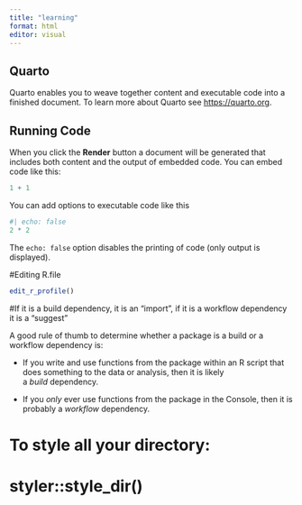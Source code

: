 ```yaml
---
title: "learning"
format: html
editor: visual
---
```


## Quarto

Quarto enables you to weave together content and executable code into a finished document. To learn more about Quarto see <https://quarto.org>.

## Running Code

When you click the **Render** button a document will be generated that includes both content and the output of embedded code. You can embed code like this:

```r
1 + 1
```

You can add options to executable code like this

```r
#| echo: false
2 * 2
```

The `echo: false` option disables the printing of code (only output is displayed).

#Editing R.file

```r
edit_r_profile()
```

#If it is a build dependency, it is an "import", if it is a workflow dependency it is a "suggest"

A good rule of thumb to determine whether a package is a build or a workflow dependency is:

-   If you write and use functions from the package within an R script that does something to the data or analysis, then it is likely a *build* dependency.

-   If you *only* ever use functions from the package in the Console, then it is probably a *workflow* dependency.

# To style all your directory:

# styler::style_dir()
